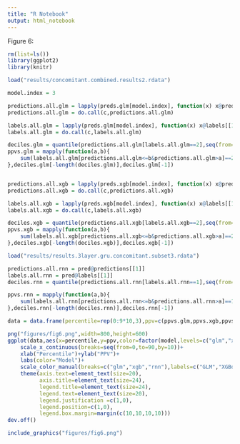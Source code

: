 ```yaml
---
title: "R Notebook"
output: html_notebook
---
```


Figure 6:
```r
rm(list=ls())
library(ggplot2)
library(knitr)

load("results/concomitant.combined.results2.rdata")

model.index = 3

predictions.all.glm = lapply(preds.glm[model.index], function(x) x@predictions[[1]])
predictions.all.glm = do.call(c,predictions.all.glm)

labels.all.glm = lapply(preds.glm[model.index], function(x) x@labels[[1]])
labels.all.glm = do.call(c,labels.all.glm)

deciles.glm = quantile(predictions.all.glm[labels.all.glm==2],seq(from=0,to=1,by=0.1))
ppvs.glm = mapply(function(a,b){
    sum(labels.all.glm[predictions.all.glm<=b&predictions.all.glm>a]==2)/sum(predictions.all.glm<=b&predictions.all.glm>a)
},deciles.glm[-length(deciles.glm)],deciles.glm[-1])


predictions.all.xgb = lapply(preds.xgb[model.index], function(x) x@predictions[[1]])
predictions.all.xgb = do.call(c,predictions.all.xgb)

labels.all.xgb = lapply(preds.xgb[model.index], function(x) x@labels[[1]])
labels.all.xgb = do.call(c,labels.all.xgb)

deciles.xgb = quantile(predictions.all.xgb[labels.all.xgb==2],seq(from=0,to=1,by=0.1))
ppvs.xgb = mapply(function(a,b){
    sum(labels.all.xgb[predictions.all.xgb<=b&predictions.all.xgb>a]==2)/sum(predictions.all.xgb<=b&predictions.all.xgb>a)
},deciles.xgb[-length(deciles.xgb)],deciles.xgb[-1])

load("results/results.3layer.gru.concomitant.subset3.rdata")

predictions.all.rnn = pred@predictions[[1]]
labels.all.rnn = pred@labels[[1]]
deciles.rnn = quantile(predictions.all.rnn[labels.all.rnn==1],seq(from=0,to=1,by=0.1))

ppvs.rnn = mapply(function(a,b){
    sum(labels.all.rnn[predictions.all.rnn<=b&predictions.all.rnn>a]==1)/sum(predictions.all.rnn<=b&predictions.all.rnn>a)
},deciles.rnn[-length(deciles.rnn)],deciles.rnn[-1])

data = data.frame(percentile=rep(0:9*10,3),ppv=c(ppvs.glm,ppvs.xgb,ppvs.rnn),model=c(rep("glm",10),rep("xgb",10),rep("rnn",10)))

png("figures/fig6.png",width=800,height=600)
ggplot(data,aes(x=percentile,y=ppv,color=factor(model,levels=c("glm","xgb","rnn"))))+geom_line(size=1)+ylim(0,1)+
    scale_x_continuous(breaks=seq(from=0,to=90,by=10))+
    xlab("Percentile")+ylab("PPV")+
    labs(color="Model")+
    scale_color_manual(breaks=c("glm","xgb","rnn"),labels=c("GLM","XGBoost","RNN"),values=c("black","red","green"))+
    theme(axis.text=element_text(size=20),
          axis.title=element_text(size=24),
          legend.title=element_text(size=24),
          legend.text=element_text(size=20),
          legend.justification =c(1,0),
          legend.position=c(1,0),
          legend.box.margin=margin(c(10,10,10,10)))
dev.off()

include_graphics("figures/fig6.png")
```

